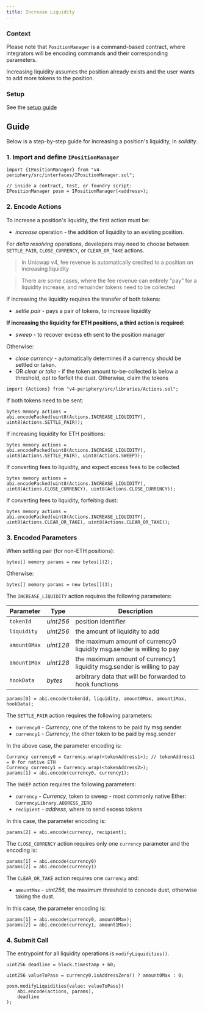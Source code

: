 ```yaml
---
title: Increase Liquidity
---
```


### Context

Please note that `PositionManager` is a command-based contract, where integrators will be encoding commands and their corresponding
parameters.

Increasing liquidity assumes the position already exists and the user wants to add more tokens to the position.

### Setup

See the [setup guide](./00-setup-liquidity.mdx)

## Guide

Below is a step-by-step guide for increasing a position's liquidity, in *solidity*.

### 1. Import and define `IPositionManager`

```solidity
import {IPositionManager} from "v4-periphery/src/interfaces/IPositionManager.sol";

// inside a contract, test, or foundry script:
IPositionManager posm = IPositionManager(<address>);
```

### 2. Encode Actions

To increase a position's liquidity, the first action must be:

* _increase_ operation - the addition of liquidity to an existing position.

For _delta resolving_ operations, developers may need to choose between `SETTLE_PAIR`, `CLOSE_CURRENCY`, or `CLEAR_OR_TAKE` actions.

> In Uniswap v4, fee revenue is automatically credited to a position on increasing liquidity

> There are some cases, where the fee revenue can entirely "pay" for a liquidity increase, and remainder tokens need to be collected

If increasing the liquidity requires the transfer of both tokens:

* _settle pair_ - pays a pair of tokens, to increase liquidity

**If increasing the liquidity for ETH positions, a third action is required:**

* _sweep_ - to recover excess eth sent to the position manager

Otherwise:

* _close currency_ - automatically determines if a currency should be settled or taken.
* OR _clear or take_ - if the token amount to-be-collected is below a threshold, opt to forfeit the dust. Otherwise, claim the tokens

```solidity
import {Actions} from "v4-periphery/src/libraries/Actions.sol";
```

If both tokens need to be sent:
```solidity
bytes memory actions = abi.encodePacked(uint8(Actions.INCREASE_LIQUIDITY), uint8(Actions.SETTLE_PAIR));
```

If increasing liquidity for ETH positions:
```solidity
bytes memory actions = abi.encodePacked(uint8(Actions.INCREASE_LIQUIDITY), uint8(Actions.SETTLE_PAIR), uint8(Actions.SWEEP));
```

If converting fees to liquidity, and expect excess fees to be collected
```solidity
bytes memory actions = abi.encodePacked(uint8(Actions.INCREASE_LIQUIDITY), uint8(Actions.CLOSE_CURRENCY), uint8(Actions.CLOSE_CURRENCY));
```

If converting fees to liquidity, forfeiting dust:
```solidity
bytes memory actions = abi.encodePacked(uint8(Actions.INCREASE_LIQUIDITY), uint8(Actions.CLEAR_OR_TAKE), uint8(Actions.CLEAR_OR_TAKE));
```

### 3. Encoded Parameters

When settling pair (for non-ETH positions):

```solidity
bytes[] memory params = new bytes[](2);
```

Otherwise:

```solidity
bytes[] memory params = new bytes[](3);
```

The `INCREASE_LIQUIDITY` action requires the following parameters:

| Parameter    | Type      | Description                                                                   |
|--------------|-----------|-------------------------------------------------------------------------------|
| `tokenId`    | _uint256_ | position identifier                                                           |
| `liquidity`  | _uint256_ | the amount of liquidity to add                                                |
| `amount0Max` | _uint128_ | the maximum amount of currency0 liquidity msg.sender is willing to pay        |
| `amount1Max` | _uint128_ | the maximum amount of currency1 liquidity msg.sender is willing to pay        |
| `hookData`   | _bytes_   | arbitrary data that will be forwarded to hook functions                       |

```solidity
params[0] = abi.encode(tokenId, liquidity, amount0Max, amount1Max, hookData);
```

The `SETTLE_PAIR` action requires the following parameters:

* `currency0` - _Currency_, one of the tokens to be paid by msg.sender
* `currency1` - _Currency_, the other token to be paid by msg.sender

In the above case, the parameter encoding is:

```solidity
Currency currency0 = Currency.wrap(<tokenAddress1>); // tokenAddress1 = 0 for native ETH
Currency currency1 = Currency.wrap(<tokenAddress2>);
params[1] = abi.encode(currency0, currency1);
```

The `SWEEP` action requires the following parameters:

* `currency` - _Currency_, token to sweep - most commonly native Ether: `CurrencyLibrary.ADDRESS_ZERO`
* `recipient` - _address_, where to send excess tokens

In this case, the parameter encoding is:

```solidity
params[2] = abi.encode(currency, recipient);
```

The `CLOSE_CURRENCY` action requires only one `currency` parameter
and the encoding is:

```solidity
params[1] = abi.encode(currency0)
params[2] = abi.encode(currency1)
```

The `CLEAR_OR_TAKE` action requires one `currency` and:

* `amountMax` - _uint256_, the maximum threshold to concede dust,
otherwise taking the dust. 

In this case, the parameter encoding is:

```solidity
params[1] = abi.encode(currency0, amount0Max);
params[2] = abi.encode(currency1, amount1Max);
```

### 4. Submit Call

The entrypoint for all liquidity operations is `modifyLiquidities()`.

```solidity
uint256 deadline = block.timestamp + 60;

uint256 valueToPass = currency0.isAddressZero() ? amount0Max : 0;

posm.modifyLiquidities{value: valueToPass}(
    abi.encode(actions, params),
    deadline
);
```
